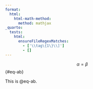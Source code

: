 ```yaml
---
format:
  html:
    html-math-method:
      method: mathjax
_quarto:
  tests:
    html:
      ensureFileRegexMatches:
        - ['\\tag\{1\}\\]'] 
        - []
---
```


$$
\alpha = \beta
$$ {#eq-ab}

This is @eq-ab.
